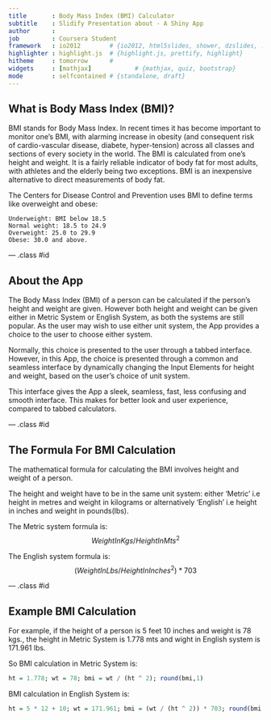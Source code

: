 ```yaml
---
title       : Body Mass Index (BMI) Calculator
subtitle    : Slidify Presentation about - A Shiny App
author      : 
job         : Coursera Student
framework   : io2012        # {io2012, html5slides, shower, dzslides, ...}
highlighter : highlight.js  # {highlight.js, prettify, highlight}
hitheme     : tomorrow      # 
widgets     : [mathjax]            # {mathjax, quiz, bootstrap}
mode        : selfcontained # {standalone, draft}
---
```


## What is Body Mass Index (BMI)?

BMI stands for Body Mass Index. In recent times it has become important to monitor one's BMI, with alarming increase in obesity (and consequent risk of cardio-vascular disease, diabete, hyper-tension) across all classes and sections of every society in the world. The BMI is calculated from one's height and weight. It is a fairly reliable indicator of body fat for most adults, with athletes and the elderly being two exceptions. BMI is an inexpensive alternative to direct measurements of body fat.

The Centers for Disease Control and Prevention uses BMI to define terms like overweight and obese: 

    Underweight: BMI below 18.5
    Normal weight: 18.5 to 24.9
    Overweight: 25.0 to 29.9
    Obese: 30.0 and above.

--- .class #id 

## About the App

The Body Mass Index (BMI) of a person can be calculated if the person's height and weight are given. However both height and weight can be given either in Metric System or English System, as both the systems are still popular. As the user may wish to use either unit system, the App provides a choice to the user to choose either system.

Normally, this choice is presented to the user through a tabbed interface. However, in this App, the choice is presented through a common and seamless interface by dynamically changing the Input Elements for height and weight, based on the user's choice of unit system.

This interface gives the App a sleek, seamless, fast, less confusing and smooth interface. This makes for better look and user experience, compared to tabbed calculators.

--- .class #id 

## The Formula For BMI Calculation

The mathematical formula for calculating the BMI involves height and weight of a person.

The height and weight have to be in the same unit system: either 'Metric' i.e height in metres and weight in kilograms or alternatively 'English' i.e height in inches and weight in pounds(lbs).

The Metric system formula is:
$$WeightInKgs / HeightInMts ^ 2$$

The English system formula is:
$$(WeightInLbs / HeightInInches ^ 2) * 703$$

--- .class #id 

## Example BMI Calculation

For example, if the height of a person is 5 feet 10 inches and weight is 78  kgs., the height in Metric System is 1.778 mts and wight in English system is 171.961 lbs.

So BMI calculation in Metric System is:
```r
ht = 1.778; wt = 78; bmi = wt / (ht ^ 2); round(bmi,1)
```

BMI calculation in English System is:
```r
ht = 5 * 12 + 10; wt = 171.961; bmi = (wt / (ht ^ 2)) * 703; round(bmi,1)
```
